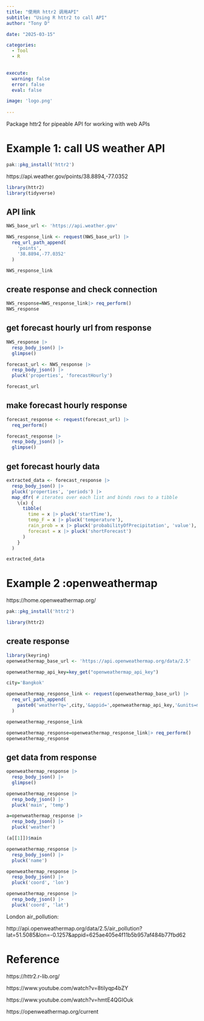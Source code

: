 ```yaml
---
title: "使用R httr2 调用API"
subtitle: "Using R httr2 to call API"
author: "Tony D"

date: "2025-03-15"

categories: 
  - Tool
  - R

  
execute:
  warning: false
  error: false
  eval: false

image: 'logo.png'
  
---
```


Package httr2 for pipeable API for working with web APIs


# Example 1: call US weather API

```r
pak::pkg_install('httr2')
```

https://api.weather.gov/points/38.8894,-77.0352

```r
library(httr2)
library(tidyverse)
```


## API link
```r
NWS_base_url <- 'https://api.weather.gov'

NWS_response_link <- request(NWS_base_url) |> 
  req_url_path_append(
    'points',
    '38.8894,-77.0352'
  ) 

NWS_response_link

```

## create response and check connection
```r
NWS_response=NWS_response_link|> req_perform()
NWS_response
```

## get forecast hourly url  from response

```r
NWS_response |> 
  resp_body_json() |> 
  glimpse()
```

```r
forecast_url <- NWS_response |> 
  resp_body_json() |> 
  pluck('properties', 'forecastHourly')

forecast_url
```

## make forecast hourly  response

```r
forecast_response <- request(forecast_url) |> 
  req_perform()

forecast_response |> 
  resp_body_json() |> 
  glimpse()
```

## get forecast hourly data

```r
extracted_data <- forecast_response |> 
  resp_body_json() |> 
  pluck('properties', 'periods') |> 
  map_dfr( # iterates over each list and binds rows to a tibble
    \(x) {
      tibble(
        time = x |> pluck('startTime'),
        temp_F = x |> pluck('temperature'),
        rain_prob = x |> pluck('probabilityOfPrecipitation', 'value'),
        forecast = x |> pluck('shortForecast')
      )
    }
  )

extracted_data
```



# Example 2 :openweathermap


https://home.openweathermap.org/


```r
pak::pkg_install('httr2')
```


```r
library(httr2)
```

## create response


```r
library(keyring)
openweathermap_base_url <- 'https://api.openweathermap.org/data/2.5'

openweathermap_api_key=key_get("openweathermap_api_key")

city='Bangkok'

openweathermap_response_link <- request(openweathermap_base_url) |> 
  req_url_path_append(
    paste0('weather?q=',city,'&appid=',openweathermap_api_key,'&units=metric')
  ) 

openweathermap_response_link
```

```r
openweathermap_response=openweathermap_response_link|> req_perform()
openweathermap_response
```

## get data from response

```r
openweathermap_response |> 
  resp_body_json() |> 
  glimpse()
```



```r
openweathermap_response |> 
  resp_body_json() |> 
  pluck('main', 'temp') 

a=openweathermap_response |> 
  resp_body_json() |> 
  pluck('weather') 

(a[[1]])$main

openweathermap_response |> 
  resp_body_json() |> 
  pluck('name') 

openweathermap_response |> 
  resp_body_json() |> 
  pluck('coord', 'lon') 

openweathermap_response |> 
  resp_body_json() |> 
  pluck('coord', 'lat') 

```


London air_pollution:

http://api.openweathermap.org/data/2.5/air_pollution?lat=51.5085&lon=-0.1257&appid=625ae405e4f11b5b957af484b77fbd62





# Reference

https://httr2.r-lib.org/

https://www.youtube.com/watch?v=8tilyqp4bZY

https://www.youtube.com/watch?v=hmtE4QGIOuk

https://openweathermap.org/current

